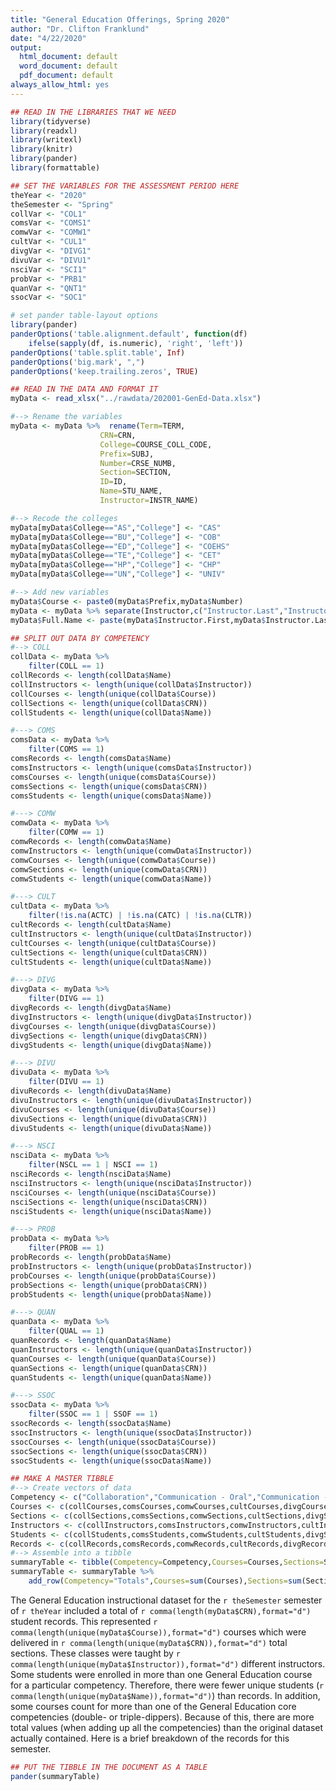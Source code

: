 ```yaml
---
title: "General Education Offerings, Spring 2020"
author: "Dr. Clifton Franklund"
date: "4/22/2020"
output:
  html_document: default
  word_document: default
  pdf_document: default
always_allow_html: yes
---
```


```r
## READ IN THE LIBRARIES THAT WE NEED
library(tidyverse)
library(readxl)
library(writexl)
library(knitr)
library(pander)
library(formattable)
```

```r
## SET THE VARIABLES FOR THE ASSESSMENT PERIOD HERE
theYear <- "2020"
theSemester <- "Spring"
collVar <- "COL1"
comsVar <- "COMS1"
comwVar <- "COMW1"
cultVar <- "CUL1"
divgVar <- "DIVG1"
divuVar <- "DIVU1"
nsciVar <- "SCI1"
probVar <- "PRB1"
quanVar <- "QNT1"
ssocVar <- "SOC1"
```

```r
# set pander table-layout options
library(pander)
panderOptions('table.alignment.default', function(df)
    ifelse(sapply(df, is.numeric), 'right', 'left'))
panderOptions('table.split.table', Inf)
panderOptions('big.mark', ",")
panderOptions('keep.trailing.zeros', TRUE)
```

```r
## READ IN THE DATA AND FORMAT IT
myData <- read_xlsx("../rawdata/202001-GenEd-Data.xlsx")

#--> Rename the variables
myData <- myData %>%  rename(Term=TERM,
					CRN=CRN,
					College=COURSE_COLL_CODE,
					Prefix=SUBJ,
					Number=CRSE_NUMB,
					Section=SECTION,
					ID=ID,
					Name=STU_NAME,
					Instructor=INSTR_NAME)

#--> Recode the colleges
myData[myData$College=="AS","College"] <- "CAS"
myData[myData$College=="BU","College"] <- "COB"
myData[myData$College=="ED","College"] <- "COEHS"
myData[myData$College=="TE","College"] <- "CET"
myData[myData$College=="HP","College"] <- "CHP"
myData[myData$College=="UN","College"] <- "UNIV"

#--> Add new variables
myData$Course <- paste0(myData$Prefix,myData$Number)
myData <- myData %>% separate(Instructor,c("Instructor.Last","Instructor.First"), ",", remove=FALSE)
myData$Full.Name <- paste(myData$Instructor.First,myData$Instructor.Last)
```

```r
## SPLIT OUT DATA BY COMPETENCY
#--> COLL
collData <- myData %>% 
	filter(COLL == 1)
collRecords <- length(collData$Name)
collInstructors <- length(unique(collData$Instructor))
collCourses <- length(unique(collData$Course))
collSections <- length(unique(collData$CRN))
collStudents <- length(unique(collData$Name))

#---> COMS
comsData <- myData %>% 
	filter(COMS == 1)
comsRecords <- length(comsData$Name)
comsInstructors <- length(unique(comsData$Instructor))
comsCourses <- length(unique(comsData$Course))
comsSections <- length(unique(comsData$CRN))
comsStudents <- length(unique(comsData$Name))

#---> COMW
comwData <- myData %>% 
	filter(COMW == 1)
comwRecords <- length(comwData$Name)
comwInstructors <- length(unique(comwData$Instructor))
comwCourses <- length(unique(comwData$Course))
comwSections <- length(unique(comwData$CRN))
comwStudents <- length(unique(comwData$Name))

#---> CULT
cultData <- myData %>% 
	filter(!is.na(ACTC) | !is.na(CATC) | !is.na(CLTR))
cultRecords <- length(cultData$Name)
cultInstructors <- length(unique(cultData$Instructor))
cultCourses <- length(unique(cultData$Course))
cultSections <- length(unique(cultData$CRN))
cultStudents <- length(unique(cultData$Name))

#---> DIVG
divgData <- myData %>% 
	filter(DIVG == 1)
divgRecords <- length(divgData$Name)
divgInstructors <- length(unique(divgData$Instructor))
divgCourses <- length(unique(divgData$Course))
divgSections <- length(unique(divgData$CRN))
divgStudents <- length(unique(divgData$Name))

#---> DIVU
divuData <- myData %>% 
	filter(DIVU == 1)
divuRecords <- length(divuData$Name)
divuInstructors <- length(unique(divuData$Instructor))
divuCourses <- length(unique(divuData$Course))
divuSections <- length(unique(divuData$CRN))
divuStudents <- length(unique(divuData$Name))

#---> NSCI
nsciData <- myData %>% 
	filter(NSCL == 1 | NSCI == 1)
nsciRecords <- length(nsciData$Name)
nsciInstructors <- length(unique(nsciData$Instructor))
nsciCourses <- length(unique(nsciData$Course))
nsciSections <- length(unique(nsciData$CRN))
nsciStudents <- length(unique(nsciData$Name))

#---> PROB
probData <- myData %>% 
	filter(PROB == 1)
probRecords <- length(probData$Name)
probInstructors <- length(unique(probData$Instructor))
probCourses <- length(unique(probData$Course))
probSections <- length(unique(probData$CRN))
probStudents <- length(unique(probData$Name))

#---> QUAN
quanData <- myData %>% 
	filter(QUAL == 1)
quanRecords <- length(quanData$Name)
quanInstructors <- length(unique(quanData$Instructor))
quanCourses <- length(unique(quanData$Course))
quanSections <- length(unique(quanData$CRN))
quanStudents <- length(unique(quanData$Name))

#---> SSOC
ssocData <- myData %>% 
	filter(SSOC == 1 | SSOF == 1)
ssocRecords <- length(ssocData$Name)
ssocInstructors <- length(unique(ssocData$Instructor))
ssocCourses <- length(unique(ssocData$Course))
ssocSections <- length(unique(ssocData$CRN))
ssocStudents <- length(unique(ssocData$Name))

## MAKE A MASTER TIBBLE
#--> Create vectors of data
Competency <- c("Collaboration","Communication - Oral","Communication - Written","Culture","Diversity - Global","Diversity - Race, Ethnicity, Gender","Natural Sciences","Problem Solving","Quantitative Literacy","Self and Society")
Courses <- c(collCourses,comsCourses,comwCourses,cultCourses,divgCourses,divuCourses,nsciCourses,probCourses,quanCourses,ssocCourses)
Sections <- c(collSections,comsSections,comwSections,cultSections,divgSections,divuSections,nsciSections,probSections,quanSections,ssocSections)
Instructors <- c(collInstructors,comsInstructors,comwInstructors,cultInstructors,divgInstructors,divuInstructors,nsciInstructors,probInstructors,quanInstructors,ssocInstructors)
Students <- c(collStudents,comsStudents,comwStudents,cultStudents,divgStudents,divuStudents,nsciStudents,probStudents,quanStudents,ssocStudents)
Records <- c(collRecords,comsRecords,comwRecords,cultRecords,divgRecords,divuRecords,nsciRecords,probRecords,quanRecords,ssocRecords)
#--> Assemble into a tibble
summaryTable <- tibble(Competency=Competency,Courses=Courses,Sections=Sections,Instructors=Instructors,Students=Students,Records=Records)
summaryTable <- summaryTable %>% 
	add_row(Competency="Totals",Courses=sum(Courses),Sections=sum(Sections),Instructors=sum(Instructors),Students=sum(Students),Records=sum(Records))
```

The General Education instructional dataset for the `r theSemester` semester of `r theYear` included a total of `r comma(length(myData$CRN),format="d")` student records. This represented `r comma(length(unique(myData$Course)),format="d")` courses which were delivered in `r comma(length(unique(myData$CRN)),format="d")` total sections. These classes were taught by `r comma(length(unique(myData$Instructor)),format="d")` different instructors. Some students were enrolled in more than one General Education course for a particular competency. Therefore, there were fewer unique students (`r comma(length(unique(myData$Name)),format="d")`) than records. In addition, some courses count for more than one of the General Education core competencies (double- or triple-dippers). Because of this, there are more total values (when adding up all the competencies) than the original dataset actually contained. Here is a brief breakdown of the records for this semester.

```r
## PUT THE TIBBLE IN THE DOCUMENT AS A TABLE
pander(summaryTable)
```
